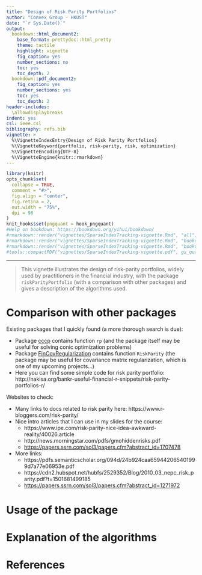 ```yaml
---
title: "Design of Risk Parity Portfolios"
author: "Convex Group - HKUST"
date: "`r Sys.Date()`"
output:
  bookdown::html_document2:
    base_format: prettydoc::html_pretty
    theme: tactile
    highlight: vignette
    fig_caption: yes
    number_sections: no
    toc: yes
    toc_depth: 2
  bookdown::pdf_document2:
    fig_caption: yes
    number_sections: yes
    toc: yes
    toc_depth: 2
header-includes:
  \allowdisplaybreaks
indent: yes
csl: ieee.csl
bibliography: refs.bib
vignette: >
  %\VignetteIndexEntry{Design of Risk Parity Portfolios}
  %\VignetteKeyword{portfolio, risk-parity, risk, optimization}
  %\VignetteEncoding{UTF-8}
  %\VignetteEngine{knitr::rmarkdown}
---
```


```r
library(knitr)
opts_chunk$set(
  collapse = TRUE,
  comment = "#>",
  fig.align = "center",
  fig.retina = 2,
  out.width = "75%",
  dpi = 96
)
knit_hooks$set(pngquant = hook_pngquant)
#Help on bookdown: https://bookdown.org/yihui/bookdown/
#rmarkdown::render("vignettes/SparseIndexTracking-vignette.Rmd", "all")
#rmarkdown::render("vignettes/SparseIndexTracking-vignette.Rmd", "bookdown::html_document2")
#rmarkdown::render("vignettes/SparseIndexTracking-vignette.Rmd", "bookdown::pdf_document2")
#tools::compactPDF("vignettes/SparseIndexTracking-vignette.pdf", gs_quality = "ebook")
```

-----------
> This vignette illustrates the design of risk-parity portfolios, widely
used by practitioners in the financial industry, with the package
`riskParityPortfolio` (with a comparison with other packages) and gives a
description of the algorithms used.


# Comparison with other packages
Existing packages that I quickly found (a more thorough search is due):

- Package [cccp](https://CRAN.R-project.org/package=cccp) contains function
  `rp` (and the package itself may be useful for solving conic optimization problems)
- Package [FinCovRegularization](https://CRAN.R-project.org/package=FinCovRegularization)
  contains function `RiskParity` (the package may be useful for covariance matrix
  regularization, which is one of my upcoming projects...)
- Here you can find some simple code for risk parity portfolio:
  http://nakisa.org/bankr-useful-financial-r-snippets/risk-parity-portfolios-r/


Websites to check:

- Many links to docs related to risk parity here: https://www.r-bloggers.com/risk-parity/
- Nice intro articles that I can use in my slides for the course:
    + https://www.ipe.com/risk-parity-nice-idea-awkward-reality/40026.article
    + http://news.morningstar.com/pdfs/gmohiddenrisks.pdf
    + [https://papers.ssrn.com/sol3/papers.cfm?abstract_id=1707478](https://poseidon01.ssrn.com/delivery.php?ID=627112031031103007064105094120011126017039000080068005126025111090071066081066070105028099044055108047124122088001010030007073027083008052040016105021001064069010102067081035117114090021065029088023126004127071004099065117107106112098070107115124110106&EXT=pdf)
- More links:
    + https://pdfs.semanticscholar.org/094d/24b924caa659442065401999d7a77e06953e.pdf
    + https://cdn2.hubspot.net/hubfs/2529352/Blog/2010_03_nepc_risk_parity.pdf?t=1501681499185
    + [https://papers.ssrn.com/sol3/papers.cfm?abstract_id=1271972](https://poseidon01.ssrn.com/delivery.php?ID=674066092020082067126002014081023101038046007020059034127067087110126097099074024028056033058006042055014026025104115125094096053082054001060113114077012099097084088041055020094031067088066022127012071031066030120074011017069123085091021101101072024&EXT=pdf)




# Usage of the package


# Explanation of the algorithms



# References {-}
\setlength{\parindent}{-0.2in}
\setlength{\leftskip}{0.2in}
\setlength{\parskip}{8pt}
\noindent

